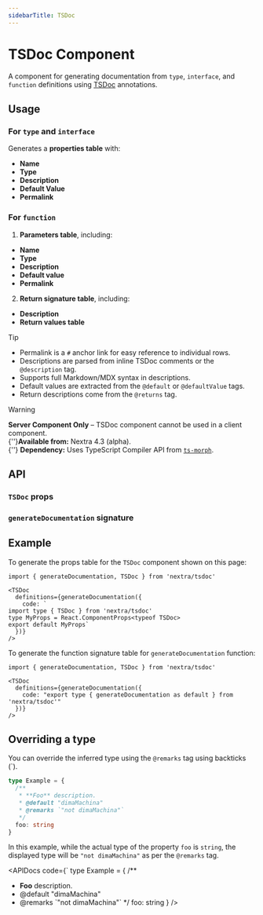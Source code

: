```yaml
---
sidebarTitle: TSDoc
---
```


# TSDoc Component

A component for generating documentation from `type`, `interface`, and `function` definitions using
[TSDoc](https://tsdoc.org) annotations.

## Usage

### For `type` and `interface`

Generates a **properties table** with:

- **Name**
- **Type**
- **Description**
- **Default Value**
- **Permalink**

### For `function`

1. **Parameters table**, including:

  - **Name**
  - **Type**
  - **Description**
  - **Default value**
  - **Permalink**

2. **Return signature table**, including:

  - **Description**
  - **Return values table**

> [!TIP]
>
> - Permalink is a `#` anchor link for easy reference to individual rows.
> - Descriptions are parsed from inline TSDoc comments or the `@description` tag.
> - Supports full Markdown/MDX syntax in descriptions.
> - Default values are extracted from the `@default` or `@defaultValue` tags.
> - Return descriptions come from the `@returns` tag.

> [!WARNING]
>
> **Server Component Only** – TSDoc component cannot be used in a client
> component.<br />{''}**Available from:** Nextra 4.3 (alpha).<br />{''}
> **Dependency:** Uses TypeScript Compiler API from
> [`ts-morph`](https://github.com/dsherret/ts-morph).

## API

### `TSDoc` props

<APIDocs componentName="TSDoc" packageName="nextra/tsdoc" />

### `generateDocumentation` signature

<APIDocs
  code="export type { generateDocumentation as default } from 'nextra/tsdoc'"
  flattened
/>

## Example

To generate the props table for the `TSDoc` component shown on this page:

```mdx
import { generateDocumentation, TSDoc } from 'nextra/tsdoc'

<TSDoc
  definitions={generateDocumentation({
    code: `
import type { TSDoc } from 'nextra/tsdoc'
type MyProps = React.ComponentProps<typeof TSDoc>
export default MyProps`
  })}
/>
```

To generate the function signature table for `generateDocumentation` function:

```mdx
import { generateDocumentation, TSDoc } from 'nextra/tsdoc'

<TSDoc
  definitions={generateDocumentation({
    code: "export type { generateDocumentation as default } from 'nextra/tsdoc'"
  })}
/>
```

## Overriding a type

You can override the inferred type using the `@remarks` tag using backticks (`).

```ts
type Example = {
  /**
   * **Foo** description.
   * @default "dimaMachina"
   * @remarks `"not dimaMachina"`
   */
  foo: string
}
```

In this example, while the actual type of the property `foo` is `string`, the displayed type will be
`"not dimaMachina"` as per the `@remarks` tag.

<APIDocs
  code={`
type Example = {
  /**
   * **Foo** description.
   * @default "dimaMachina"
   * @remarks \`"not dimaMachina"\`
   */
  foo: string
}
/>
